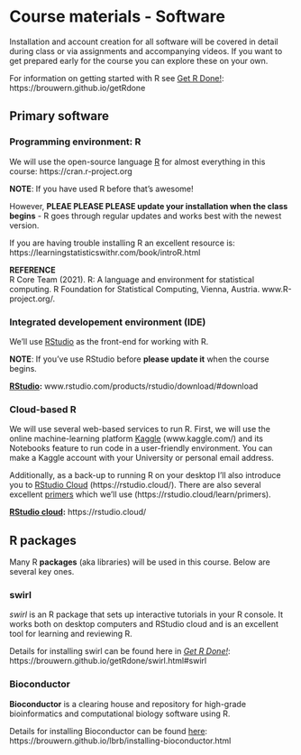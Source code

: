 # Course materials - Software

Installation and account creation for all software will be covered in detail during class or via assignments and accompanying videos.  If you want to get prepared early for the course you can explore these on your own.

For information on getting started with R see [Get R Done!](https://brouwern.github.io/getRdone/): https://brouwern.github.io/getRdone


## Primary software

### Programming environment: R

We will use the open-source language [R](https://cran.r-project.org/) for almost everything in this course: https://cran.r-project.org

**NOTE**: If you have used R before that's awesome!    

However, **PLEAE PLEASE PLEASE update your installation when the class begins** - R goes through regular updates and works best with the newest version.

If you are having trouble installing R an excellent resource is: 
https://learningstatisticswithr.com/book/introR.html


**REFERENCE**  
R Core Team (2021). R: A language and environment for statistical computing. R Foundation for Statistical Computing, Vienna, Austria. www.R-project.org/.



### Integrated developement environment (IDE)

We'll use [RStudio](https://www.rstudio.com/) as the front-end for working with R.

**NOTE**: If you've use RStudio before **please update it** when the course begins.

**[RStudio](https://www.rstudio.com/):** www.rstudio.com/products/rstudio/download/#download  

### Cloud-based R

We will use several web-based services to run R.  First, we will use the online machine-learning platform [Kaggle](https://www.kaggle.com/) (www.kaggle.com/) and its Notebooks feature to run code in a user-friendly environment.  You can make a Kaggle account with your University or personal email address.

Additionally, as a back-up to running R on your desktop I'll also introduce you to [RStudio Cloud](https://rstudio.cloud/) (https://rstudio.cloud/).  There are also several excellent [primers](https://rstudio.cloud/learn/primers) which we'll use (https://rstudio.cloud/learn/primers).  

**[RStudio cloud](https://rstudio.cloud/):** https://rstudio.cloud/ 

<!-- ## Code sharing -->

<!-- ### Microsoft SharePoint -->

<!-- R code and other files will be distributed to you via a personal folder on **SharePoint**, accessed via your **OneDrive** account. -->

<!-- You will need to "sync" your OneDrive account to your computer desktop to allow me to help you with your work.  No code files will be shared via email or Canvas during the course. -->


<!-- **NOTE**: If you do not have access to a computer you can sync your OneDrive account please contact me so we can workout a system. -->


<!-- TODO: how to sync onedrive -->

<!-- ### GitHub -->

<!-- Most code for this course will be available on [GitHub](https://github.com/ ) and you will need to create an account for some activities.   -->

<!-- Links will be distributed directly to you, but you can also see key resources pinned to my profile at [https://github.com/brouwern](https://github.com/brouwern) -->



## R packages

Many R **packages** (aka libraries) will be used in this course.  Below are several key ones.

### swirl {#swirl}

*swirl* is an R package that sets up interactive tutorials in your R console.  It works both on desktop computers and RStudio cloud and is an excellent tool for learning and reviewing R.  

Details for installing swirl can be found here in [*Get R Done!*](https://brouwern.github.io/getRdone/swirl.html#swirl): https://brouwern.github.io/getRdone/swirl.html#swirl

### Bioconductor

**Bioconductor** is a clearing house and repository for high-grade bioinformatics and computational biology software using R. 

Details for installing Bioconductor can be found [here](https://brouwern.github.io/lbrb/installing-bioconductor.html): https://brouwern.github.io/lbrb/installing-bioconductor.html